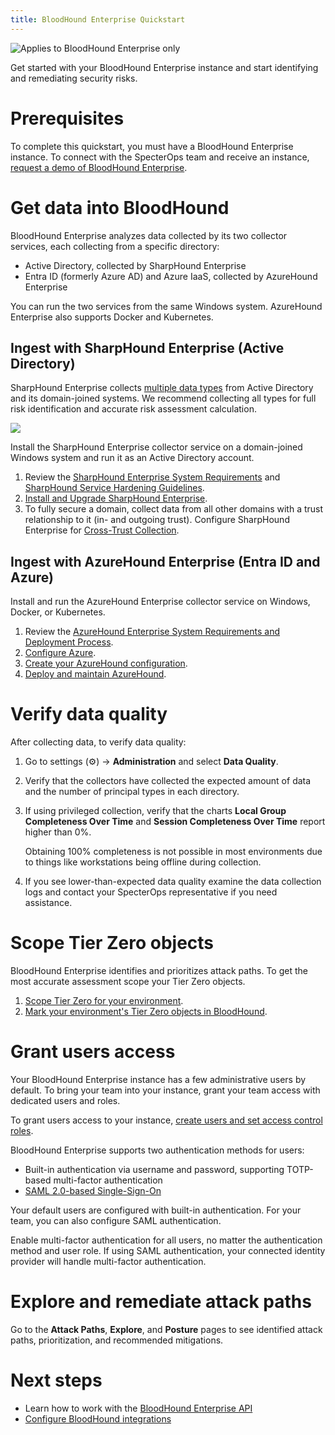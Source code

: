 ```yaml
---
title: BloodHound Enterprise Quickstart
---
```



<img noZoom src="/assets/enterprise-edition-pill-tag.svg" alt="Applies to BloodHound Enterprise only" />

Get started with your BloodHound Enterprise instance and start identifying and remediating security risks.

# Prerequisites

To complete this quickstart, you must have a BloodHound Enterprise instance. To connect with the SpecterOps team and receive an instance, [request a demo of BloodHound Enterprise](https://specterops.io/get-a-demo/).

# Get data into BloodHound

BloodHound Enterprise analyzes data collected by its two collector services, each collecting from a specific directory:

* Active Directory, collected by SharpHound Enterprise
* Entra ID (formerly Azure AD) and Azure IaaS, collected by AzureHound Enterprise

You can run the two services from the same Windows system. AzureHound Enterprise also supports Docker and Kubernetes.

<OpengraphLibrary />

## Ingest with SharpHound Enterprise (Active Directory)

SharpHound Enterprise collects [multiple data types](/collect-data/operations/data-retention) from Active Directory and its domain-joined systems. We recommend collecting all types for full risk identification and accurate risk assessment calculation.

<Frame>
  <img src="/images/quickstart/collection_diagram.png" />
</Frame>

Install the SharpHound Enterprise collector service on a domain-joined Windows system and run it as an Active Directory account.

1. Review the [SharpHound Enterprise System Requirements](/collect-data/sharphound/install/system-requirements) and [SharpHound Service Hardening Guidelines](/manage-bloodhound/securing-bloodhound-and-collectors/sharphound-hardening).
2. [Install and Upgrade SharpHound Enterprise](/collect-data/sharphound/install/install-and-upgrade).
3. To fully secure a domain, collect data from all other domains with a trust relationship to it (in- and outgoing trust). Configure SharpHound Enterprise for [Cross-Trust Collection](/collect-data/operations/cross-trust).

## Ingest with AzureHound Enterprise (Entra ID and Azure)

Install and run the AzureHound Enterprise collector service on Windows, Docker, or Kubernetes.

1. Review the [AzureHound Enterprise System Requirements and Deployment Process](/collect-data/azurehound/install/system-requirements).
2. [Configure Azure](/collect-data/azurehound/install/azure-configuration).
3. [Create your AzureHound configuration](/collect-data/azurehound/install/create-configuration).
4. [Deploy and maintain AzureHound](/collect-data/azurehound/install/installation-options).

# Verify data quality

After collecting data, to verify data quality:

1. Go to settings (⚙️) → **Administration** and select **Data Quality**.

2. Verify that the collectors have collected the expected amount of data and the number of principal types in each directory.

3. If using privileged collection, verify that the charts **Local Group Completeness Over Time** and **Session Completeness Over Time** report higher than 0%.

   Obtaining 100% completeness is not possible in most environments due to things like workstations being offline during collection.

4. If you see lower-than-expected data quality examine the data collection logs and contact your SpecterOps representative if you need assistance.

# Scope Tier Zero objects

BloodHound Enterprise identifies and prioritizes attack paths. To get the most accurate assessment scope your Tier Zero objects.

1. [Scope Tier Zero for your environment](/core-concepts/tier-zero-members).
2. [Mark your environment's Tier Zero objects in BloodHound](/core-concepts/modifying-tier-zero).

# Grant users access

Your BloodHound Enterprise instance has a few administrative users by default. To bring your team into your instance, grant your team access with dedicated users and roles.

To grant users access to your instance, [create users and set access control roles](/manage-bloodhound/auth/users-and-roles).

BloodHound Enterprise supports two authentication methods for users:

* Built-in authentication via username and password, supporting TOTP-based multi-factor authentication
* [SAML 2.0-based Single-Sign-On](/manage-bloodhound/auth/saml)

Your default users are configured with built-in authentication. For your team, you can also configure SAML authentication.

<Tip>Enable multi-factor authentication for all users, no matter the authentication method and user role. If using SAML authentication, your connected identity provider will handle multi-factor authentication.</Tip>

# Explore and remediate attack paths

Go to the **Attack Paths**, **Explore**, and **Posture** pages to see identified attack paths, prioritization, and recommended mitigations.

# Next steps

* Learn how to work with the [BloodHound Enterprise API](/integrations/bloodhound-api/working-with-api)
* [Configure BloodHound integrations](/integrations/integrations/overview)
